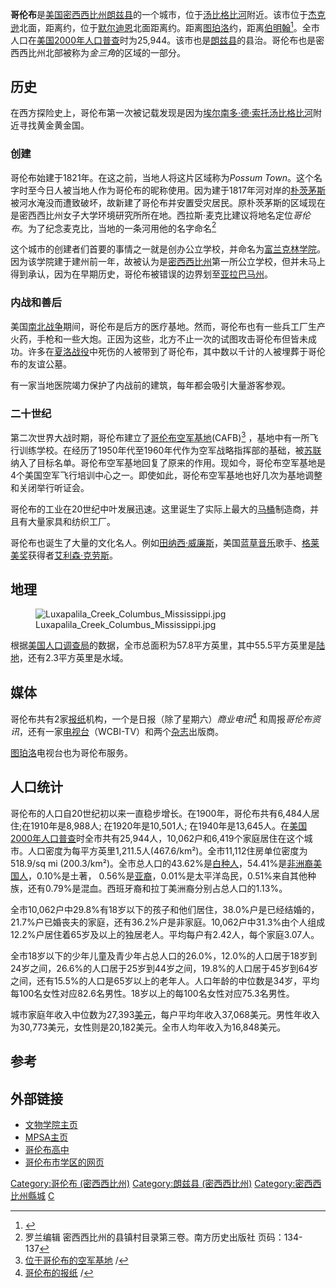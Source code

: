 {{Infobox Settlement
|official_name            = 密西西比州 哥伦布
|settlement_type          = [[城市|城市]]
|nickname                 = Possum Town
|motto                    = 

<!-- Maps -->
|image_map = Lowndes_County_Mississippi_Incorporated_and_Unincorporated_areas_Columbus_Highlighted.svg
|mapsize                  = 250px
|map_caption              = 哥伦布位于密西西比州的位置

<!-- Location -->
|subdivision_type         = [[国家列表|国家]]
|subdivision_name         = {{USA}}
|subdivision_type1        = [[美国州份|州]]
|subdivision_name1        = [[密西西比州|密西西比州]]
|subdivision_type2        = [[密西西比州行政区划|县]]
|subdivision_name2        = [[朗兹县_(密西西比州)|朗兹县]]
|established_title        = 始建于
|established_date         = 1821年

<!-- Government -->
|leader_title             = [[市长|市长]]
|leader_name              = 罗伯特·史密斯 ([[民主党_(美国)|民主党]])

<!-- Area -->
|unit_pref  =  Imperial
|area_footnotes           = 
|area_magnitude           = 
|area_total_km2           = 57.8
|area_land_km2            = 55.5
|area_water_km2           = 2.3
|area_total_sq_mi         = 22.3
|area_land_sq_mi          = 21.4
|area_water_sq_mi         = 0.9

<!-- Population -->
|population_as_of         = [[美国2000年人口普查|2000]]
|population_footnotes     = 
|population_total         = 25944
|population_density_km2   = 467.7
|population_density_sq_mi = 1211.5

<!-- General information -->
|timezone                 = [[北美中部时区|CST]]
|utc_offset               = -6
|timezone_DST             = CDT
|utc_offset_DST           = -5
|elevation_footnotes      = 
|elevation_m              = 66
|elevation_ft             = 217
|latd = 33 |latm = 30 |lats = 6 |latNS = N
|longd = 88 |longm = 24 |longs = 54 |longEW = W

<!-- Area/postal codes & others -->
|postal_code_type         = [[邮政编码|邮政编码]]
|postal_code              = 39701-39705, 39710
|area_code                = 662
|website                  = https://web.archive.org/web/20090815032325/http://www.columbusms.org/
}}
'''哥伦布'''是[[美国|美国]][[密西西比州|密西西比州]][[朗兹县_(密西西比州)|朗兹县]]的一个城市，位于[[汤比格比河|汤比格比河]]附近。该市位于[[杰克逊_(密西西比州)|杰克逊]]北面，距离约{{convert|282|km|mi|0|sp=us}}，位于[[默尔迪恩_(密西西比州)|默尔迪恩]]北面距离约{{convert|193|km|mi|0|sp=us}}。距离[[图珀洛_(密西西比州)|图珀洛]]约{{convert|102|km|mi|0|sp=us}}，距离[[伯明翰_(亚拉巴马州)|伯明翰]]{{convert|198|km|mi|0|sp=us}}<ref name="CVB">{{Cite web |url=http://www.columbus-ms.org/about_columbus/index.html |title=哥伦布议会和旅游局 |accessdate=2009-08-25 |archive-date=2009-04-27 |archive-url=https://web.archive.org/web/20090427191940/http://www.columbus-ms.org/about_columbus/index.html |dead-url=yes }}</ref>。全市人口在[[美国2000年人口普查|美国2000年人口普查]]时为25,944。该市也是[[朗兹县_(密西西比州)|朗兹县]]的县治。哥伦布也是密西西比州北部被称为''金三角''的区域的一部分。

==历史==
在西方探险史上，哥伦布第一次被记载发现是因为[[埃尔南多·德·索托|埃尔南多·德·索托]][[汤比格比河|汤比格比河]]附近寻找黄金黄金国。

===创建===
哥伦布始建于1821年。在这之前，当地人将这片区域称为''Possum Town''。这个名字时至今日人被当地人作为哥伦布的昵称使用。因为建于1817年河对岸的[[朴茨茅斯_(密西西比州)|朴茨茅斯]]被河水淹没而遭致破坏，故新建了哥伦布并安置受灾居民。原朴茨茅斯的区域现在是密西西比州女子大学环境研究所所在地。西拉斯·麦克比建议将地名定位''哥伦布''。为了纪念麦克比，当地的一条河用他的名字命名<ref>罗兰编辑 密西西比州的县镇村目录第三卷。南方历史出版社 页码：134-137</ref>

这个城市的创建者们首要的事情之一就是创办公立学校，并命名为[[富兰克林学院|富兰克林学院]]。因为该学院建于建州前一年，故被认为是[[密西西比州|密西西比州]]第一所公立学校，但并未马上得到承认，因为在早期历史，哥伦布被错误的边界划至[[亚拉巴马州|亚拉巴马州]]。

===内战和善后===
美国[[南北战争|南北战争]]期间，哥伦布是后方的医疗基地。然而，哥伦布也有一些兵工厂生产火药，手枪和一些大炮。正因为这些，北方不止一次的试图攻击哥伦布但皆未成功。许多在[[夏洛战役|夏洛战役]]中死伤的人被带到了哥伦布，其中数以千计的人被埋葬于哥伦布的友谊公墓。

有一家当地医院竭力保护了内战前的建筑，每年都会吸引大量游客参观。

===二十世纪===
第二次世界大战时期，哥伦布建立了[[哥伦布空军基地|哥伦布空军基地]](CAFB)<ref>[http://www.columbus.af.mil 位于哥伦布的空军基地] {{Wayback|url=http://www.columbus.af.mil/ |date=20201201044728 }}/</ref>
，基地中有一所飞行训练学校。在经历了1950年代至1960年代作为空军战略指挥部的基础，被[[苏联|苏联]]纳入了目标名单。哥伦布空军基地回复了原来的作用。现如今，哥伦布空军基地是4个美国空军飞行培训中心之一。即使如此，哥伦布空军基地也好几次为基地调整和关闭举行听证会。

哥伦布的工业在20世纪中叶发展迅速。这里诞生了实际上最大的[[马桶|马桶]]制造商，并且有大量家具和纺织工厂。

哥伦布也诞生了大量的文化名人。例如[[田纳西·威廉斯|田纳西·威廉斯]]，美国[[蓝草音乐|蓝草音乐]]歌手、[[格莱美奖|格莱美奖]]获得者[[艾利森·克劳斯|艾利森·克劳斯]]。

==地理==
[[Image:Luxapalila_Creek_Columbus_Mississippi.jpg|thumb]]

根据[[美国人口调查局|美国人口调查局]]的数据，全市总面积为57.8平方英里，其中55.5平方英里是[[陆地|陆地]]，还有2.3平方英里是水域。

==媒体==
哥伦布共有2家[[报纸|报纸]]机构，一个是日报（除了星期六）''商业电讯''<ref>[http://www.cdispatch.com/ 哥伦布的报纸] {{Wayback|url=http://www.cdispatch.com/ |date=20210104054000 }}/</ref>
和周报''哥伦布资讯''，还有一家[[电视台|电视台]]（WCBI-TV）和两个[[杂志|杂志]]出版商。

[[图珀洛|图珀洛]]电视台也为哥伦布服务。

==人口统计==
哥伦布的人口自20世纪初以来一直稳步增长。在1900年，哥伦布共有6,484人居住;在1910年是8,988人; 在1920年是10,501人; 在1940年是13,645人。在[[美国2000年人口普查|美国2000年人口普查]]时{{GR|2}}全市共有25,944人，10,062户和6,419个家庭居住在这个城市。人口密度为每平方英里1,211.5人(467.6/km²)。全市11,112住房单位密度为518.9/sq mi (200.3/km²)。全市总人口的43.62%是[[白种人|白种人]]，54.41%是[[非洲裔美国人|非洲裔美国人]]，0.10%是土著， 0.56%是[[亚裔美国人|亚裔]]，0.01%是太平洋岛民，0.51%来自其他种族，还有0.79%是混血。西班牙裔和拉丁美洲裔分别占总人口的1.13%。

全市10,062户中29.8%有18岁以下的孩子和他们居住，38.0%户是已经结婚的，21.7%户已婚丧夫的家庭，还有36.2%户是非家庭。10,062户中31.3%由个人组成12.2%户居住着65岁及以上的独居老人。平均每户有2.42人，每个家庭3.07人。

全市18岁以下的少年儿童及青少年占总人口的26.0%，12.0%的人口居于18岁到24岁之间，26.6%的人口居于25岁到44岁之间，19.8%的人口居于45岁到64岁之间，还有15.5%的人口是65岁以上的老年人。人口年龄的中位数是34岁，平均每100名女性对应82.6名男性。18岁以上的每100名女性对应75.3名男性。

城市家庭年收入中位数为27,393[[美元|美元]]，每户平均年收入37,068美元。男性年收入为30,773美元，女性则是20,182美元。全市人均年收入为16,848美元。

==参考==
{{reflist}}

==外部链接==
*[http://www.heritagepatriots.com 文物学院主页]{{Wayback|url=http://www.heritagepatriots.com/ |date=20201126231210 }}
*[https://web.archive.org/web/20151117032022/http://www.mpsa.org/ MPSA主页]
*[http://www.columbuscityschools.org/chs/ 哥伦布高中]{{Wayback|url=http://www.columbuscityschools.org/chs/ |date=20150819002443 }}
*[http://www.columbuscityschools.org/ 哥伦布市学区的网页]{{Wayback|url=http://www.columbuscityschools.org/ |date=20201214171935 }}


{{Coord|33|30|06|N|88|24|54|W|type:city|display=title}}




[[Category:哥伦布_(密西西比州)|Category:哥伦布 (密西西比州)]]
[[Category:朗兹县_(密西西比州)|Category:朗兹县 (密西西比州)]]
[[Category:密西西比州縣城|Category:密西西比州縣城]]
[[Category:密西西比州城市|C]]